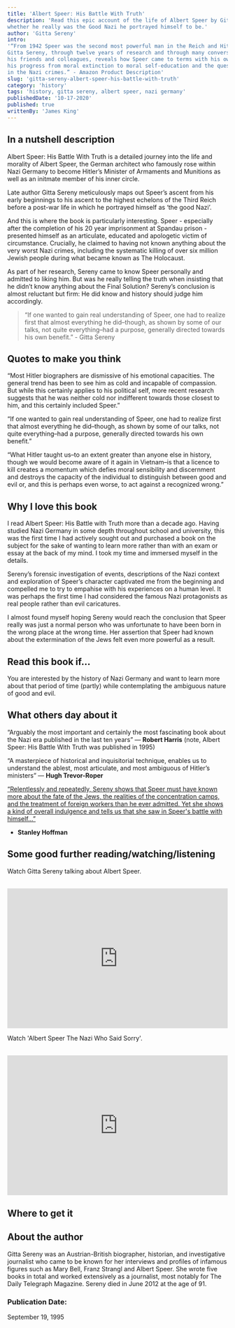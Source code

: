 ```yaml
---
title: 'Albert Speer: His Battle With Truth'
description: 'Read this epic account of the life of Albert Speer by Gitta Sereny in which she explores
whether he really was the Good Nazi he portrayed himself to be.'
author: 'Gitta Sereny'
intro:
'“From 1942 Speer was the second most powerful man in the Reich and Hitler’s right-hand man. 
Gitta Sereny, through twelve years of research and through many conversations with Speer, 
his friends and colleagues, reveals how Speer came to terms with his own acts and failures to act, 
his progress from moral extinction to moral self-education and the question of his real culpability 
in the Nazi crimes.” - Amazon Product Description'
slug: 'gitta-sereny-albert-speer-his-battle-with-truth'
category: 'history'
tags: 'history, gitta sereny, albert speer, nazi germany'
publishedDate: '10-17-2020'
published: true
writtenBy: 'James King'
---
```



## In a nutshell description

Albert Speer: His Battle With Truth is a detailed journey into the life and morality 
of Albert Speer, the German architect who famously rose within Nazi Germany to become 
Hitler’s Minister of Armaments and Munitions as well as an initmate member of his 
inner circle.

Late author Gitta Sereny meticulously maps out Speer’s ascent from his early beginnings 
to his ascent to the highest echelons of the Third Reich before a post-war life in which 
he portrayed himself as ‘the good Nazi’.

And this is where the book is particularly interesting. Speer - especially after the completion 
of his 20 year imprisonment at Spandau prison - presented himself as an articulate, educated and 
apologetic victim of circumstance. Crucially, he claimed to having not known anything about the 
very worst Nazi crimes, including the systematic killing of over six million Jewish people during 
what became known as The Holocaust.

As part of her research, Sereny came to know Speer personally and admitted to liking him. But was 
he really telling the truth when insisting that he didn’t know anything about the Final Solution?
Sereny’s conclusion is almost reluctant but firm: He did know and history should judge him accordingly.

> “If one wanted to gain real understanding of Speer, one had to realize first that almost everything 
> he did–though, as shown by some of our talks, not quite everything–had a purpose, generally directed 
> towards his own benefit.” - Gitta Sereny

## Quotes to make you think

“Most Hitler biographers are dismissive of his emotional capacities. The general trend has been to see him 
as cold and incapable of compassion. But while this certainly applies to his political self, more recent 
research suggests that he was neither cold nor indifferent towards those closest to him, and this certainly 
included Speer.”

“If one wanted to gain real understanding of Speer, one had to realize first that almost everything he did–though, 
as shown by some of our talks, not quite everything–had a purpose, generally directed towards his own benefit.”

“What Hitler taught us–to an extent greater than anyone else in history, though we would become aware of it again 
in Vietnam–is that a licence to kill creates a momentum which defies moral sensibility and discernment and destroys 
the capacity of the individual to distinguish between good and evil or, and this is perhaps even worse, to act against 
a recognized wrong.”

## Why I love this book

I read Albert Speer: His Battle with Truth more than a decade ago. Having studied Nazi Germany in some depth throughout 
school and university, this was the first time I had actively sought out and purchased a book on the subject for the 
sake of wanting to learn more rather than with an exam or essay at the back of my mind. I took my time and immersed myself 
in the details.

Sereny’s forensic investigation of events, descriptions of the Nazi context and exploration of Speer’s character captivated 
me from the beginning and compelled me to try to empahise with his experiences on a human level. It was perhaps the first time 
I had considered the famous Nazi protagonists as real people rather than evil caricatures.

I almost found myself hoping Sereny would reach the conclusion that Speer really was just a normal person who was unfortunate 
to have been born in the wrong place at the wrong time. Her assertion that Speer had known about the extermination of the Jews 
felt even more powerful as a result.

## Read this book if…

You are interested by the history of Nazi Germany and want to learn more about that period of time (partly) while contemplating 
the ambiguous nature of good and evil.

## What others day about it

“Arguably the most important and certainly the most fascinating book about the Nazi era published in the last ten years” 
— **Robert Harris** (note, Albert Speer: His Battle With Truth was published in 1995) 

“A masterpiece of historical and inquisitorial technique, enables us to understand the ablest, most articulate, and most 
ambiguous of Hitler’s ministers”  — **Hugh Trevor-Roper**

[“Relentlessly and repeatedly, Sereny shows that Speer must have known more about the fate of the Jews, the realities of the 
concentration camps, and the treatment of foreign workers than he ever admitted. Yet she shows a kind of overall indulgence and 
tells us that she saw in Speer's battle with himself…”](https://www.foreignaffairs.com/reviews/capsule-review/1996-03-01/albert-speer-his-battle-truth)
- **Stanley Hoffman**

## Some good further reading/watching/listening

Watch Gitta Sereny talking about Albert Speer.

<br />
<iframe
  width="100%"
  height="320px"
  src="https://www.youtube.com/embed/m3dD_Bka_kc"
  frameBorder="0"
  allow="accelerometer; autoplay; encrypted-media; gyroscope; picture-in-picture"
  allowFullScreen
></iframe>

Watch 'Albert Speer The Nazi Who Said Sorry'.

<br />
<iframe
  width="100%"
  height="320px"
  src="https://www.youtube.com/embed/al3gsNlZa1U"
  frameBorder="0"
  allow="accelerometer; autoplay; encrypted-media; gyroscope; picture-in-picture"
  allowFullScreen
></iframe>


## Where to get it

<AmazonCta
  bookSummary
  link="https://www.amazon.com/Albert-Speer-His-Battle-Truth/dp/0679768122/ref=as_li_ss_tl?_encoding=UTF8&qid=1602422486&sr=8-1&linkCode=ll1&tag=paperbacktrav-20&linkId=08e9bdeb286a0591cbbc91dae83f0e36&language=en_US"
/>

## About the author

Gitta Sereny was an Austrian-British biographer, historian, and investigative journalist 
who came to be known for her interviews and profiles of infamous figures such as Mary Bell, 
Franz Strangl and Albert Speer. She wrote five books in total and worked extensively as a 
journalist, most notably for The Daily Telegraph Magazine. Sereny died in June 2012 at the 
age of 91.

### Publication Date:

September 19, 1995
